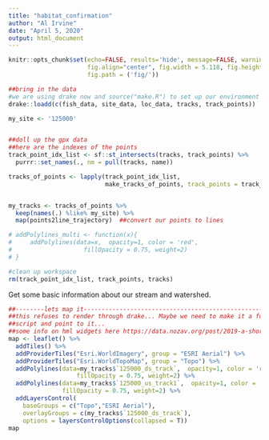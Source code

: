 ```yaml
---
title: "habitat_confirmation"
author: "Al Irvine"
date: "April 5, 2020"
output: html_document
---
```


```r
knitr::opts_chunk$set(echo=FALSE, results='hide', message=FALSE, warning=FALSE, 
                      fig.align="center", fig.width = 5.118, fig.height = 3.409,
                      fig.path = ('fig/'))

```


```r
##bring in the data
#we are using drake now and source("make.R") to set up our environment
drake::loadd(c(fish_data, site_data, loc_data, tracks, track_points))
```

```r
my_site <- '125000'


##doll up the gpx data
##here are the indexes of the points
track_point_idx_list <- sf::st_intersects(tracks, track_points) %>% 
  purrr::set_names(., nm = pull(tracks, name))

tracks_of_points <- lapply(track_point_idx_list, 
                           make_tracks_of_points, track_points = track_points)


my_tracks <- tracks_of_points %>% 
  keep(names(.) %like% my_site) %>% 
  map(points2line_trajectory)  ##convert our points to lines

# addPolylines_multi <- function(x){
#     addPolylines(data=x,  opacity=1, color = 'red',
#                    fillOpacity = 0.75, weight=2)
# }

#clean up workspace
rm(track_point_idx_list, track_points, tracks)
```

Get some basic information about our stream and watershed.

```r
##--------lets map it-----------------------------------------------------------------------
##this refuses to render through drake... Maybe we need to make it a function or put it in another 
##script and point to it...
##some info on hml widgets here https://data.nozav.org/post/2019-a-short-introduction-to-drake/
map <- leaflet() %>%
  addTiles() %>%
  addProviderTiles("Esri.WorldImagery", group = "ESRI Aerial") %>% 
  addProviderTiles("Esri.WorldTopoMap", group = "Topo") %>%
  addPolylines(data=my_tracks$`125000_ds_track`,  opacity=1, color = 'red',
                   fillOpacity = 0.75, weight=2) %>%
  addPolylines(data=my_tracks$`125000_us_track1`,  opacity=1, color = 'blue',
               fillOpacity = 0.75, weight=2) %>%
  addLayersControl(
    baseGroups = c("Topo","ESRI Aerial"),
    overlayGroups = c(my_tracks$`125000_ds_track`),
    options = layersControlOptions(collapsed = T))
map
```
